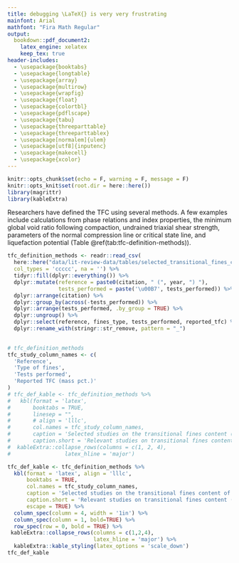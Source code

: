 ```yaml
---
title: debugging \LaTeX{} is very very frustrating
mainfont: Arial
mathfont: "Fira Math Regular"
output: 
  bookdown::pdf_document2:
    latex_engine: xelatex
    keep_tex: true
header-includes:
  - \usepackage{booktabs}
  - \usepackage{longtable}
  - \usepackage{array}
  - \usepackage{multirow}
  - \usepackage{wrapfig}
  - \usepackage{float}
  - \usepackage{colortbl}
  - \usepackage{pdflscape}
  - \usepackage{tabu}
  - \usepackage{threeparttable}
  - \usepackage{threeparttablex}
  - \usepackage[normalem]{ulem}
  - \usepackage[utf8]{inputenc}
  - \usepackage{makecell}
  - \usepackage{xcolor}
---
```


```r
knitr::opts_chunk$set(echo = F, warning = F, message = F)
knitr::opts_knit$set(root.dir = here::here())
library(magrittr)
library(kableExtra)
```

Researchers have defined the TFC using several methods. A few examples include calculations from phase relations and index properties, the minimum global void ratio following compaction, undrained triaxial shear strength, parameters of the normal compression line or critical state line, and liquefaction potential (Table \@ref(tab:tfc-definition-methods)).

<!-- can't figure out what is wrong with this table  -->
<!-- it is definitely related to collapsing the rows, but it was  -->
<!--  working  completely fine yesterday. I even copied the old code  -->
<!--  and I get the same error  -->

```r
tfc_definition_methods <- readr::read_csv(
  here::here("data/lit-review-data/tables/selected_transitional_fines_content_studies_one_per_row.csv"),
  col_types = 'ccccc', na = '') %>% 
  tidyr::fill(dplyr::everything()) %>%
  dplyr::mutate(reference = paste0(citation, " (", year, ") "),
                tests_performed = paste('\u00B7', tests_performed)) %>% 
  dplyr::arrange(citation) %>% 
  dplyr::group_by(across(-tests_performed)) %>% 
  dplyr::arrange(tests_performed, .by_group = TRUE) %>% 
  dplyr::ungroup() %>% 
  dplyr::select(reference, fines_type, tests_performed, reported_tfc) %>% 
  dplyr::rename_with(stringr::str_remove, pattern = "_")

  
# tfc_definition_methods
tfc_study_column_names <- c(
  'Reference',
  'Type of fines',
  'Tests performed',
  'Reported TFC (mass pct.)'
)
# tfc_def_kable <- tfc_definition_methods %>% 
#   kbl(format = 'latex',
#       booktabs = TRUE,
#       linesep = "",
#       # align = 'lllc',
#       col.names = tfc_study_column_names,
#       caption = 'Selected studies on the transitional fines content (TFC) of coarse-fine mixtures. Methods used to identify the TFC depends on the problem of interest.',
#       caption.short = 'Relevant studies on transitional fines content (TFC)') %>% 
#  kableExtra::collapse_rows(columns = c(1, 2, 4),
#                 latex_hline = 'major')

tfc_def_kable <- tfc_definition_methods %>% 
  kbl(format = 'latex', align = 'lllc',
      booktabs = TRUE,
      col.names = tfc_study_column_names,
      caption = 'Selected studies on the transitional fines content of coarse-fine mixtures. Methods used to identify TFC depends on the problem of interest. Values typically fall between 20-30 % by mass.',
      caption.short = 'Relevant studies on transitional fines content (TFC)',
      escape = TRUE) %>% 
  column_spec(column = 4, width = '1in') %>%
  column_spec(column = 1, bold=TRUE) %>% 
  row_spec(row = 0, bold = TRUE) %>% 
 kableExtra::collapse_rows(columns = c(1,2,4),
                           latex_hline = 'major') %>% 
  kableExtra::kable_styling(latex_options = 'scale_down')
tfc_def_kable
```
